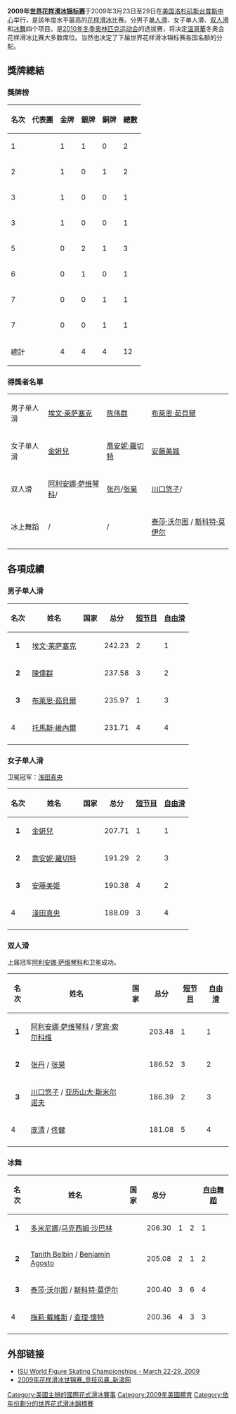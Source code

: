 {{noteTA
|T=zh-hans:2009年世界花样滑冰锦标赛; zh-tw:2009年世界花式滑冰錦標賽; zh-hk:2009年世界花式溜冰錦標賽;
|1=zh-hk:花式溜冰; zh-tw:花式滑冰; zh-hans:花样滑冰;
|2=zh-hk:溜冰; zh:滑冰;
|3=zh-hk:溜; zh:滑;}}
'''2009年[[世界花样滑冰锦标赛|世界花样滑冰锦标赛]]'''于2009年3月23日至29日在[[美国|美国]][[洛杉矶|洛杉矶]][[斯台普斯中心|斯台普斯中心]]举行，是該年度水平最高的[[花样滑冰|花样滑冰]]比赛。分男子[[单人滑|单人滑]]、女子单人滑、[[双人滑|双人滑]]和[[冰舞|冰舞]]四个项目。是[[2010年冬季奥林匹克运动会|2010年冬季奥林匹克运动会]]的选拔赛，将决定[[溫哥華|溫哥華]]冬奥会花样滑冰比赛大多数席位。当然也决定了下届世界花样滑冰锦标赛各国名额的分配。

== 獎牌總結 ==
=== 獎牌榜 ===
{| class="wikitable" 
|- 
!名次!!代表團!!金牌!!銀牌!!銅牌!!總數
|-
|1||{{USA}}||1||1||0||2
|-
|2||{{RUS}}||1||0||1||2
|-
|3||{{GER}}||1||0||0||1
|-
|3||{{KOR}}||1||0||0||1
|-
|5||{{CAN}}||0||2||1||3
|-
|6||{{CHN}}||0||1||0||1
|-
|7||{{FRA}}||0||0||1||1
|-
|7||{{JPN}}||0||0||1||1
|-
!colspan=2|總計||4||4||4||12
|}

=== 得獎者名單 ===
{| {{MedalistTable|type=項目|columns=1|style=}}
|-
|男子单人滑
| {{flagicon|USA}} [[埃文·莱萨塞克|埃文·莱萨塞克]]
| {{flagicon|CAN}} [[陈伟群|陈伟群]]
| {{flagicon|FRA}} [[布萊恩·茹貝爾|布萊恩·茹貝爾]]
|-
|女子单人滑
| {{flagicon|KOR}} [[金姸兒|金姸兒]]
| {{flagicon|CAN}} [[喬安妮·羅切特|喬安妮·羅切特]]
| {{flagicon|JPN}} [[安藤美姬|安藤美姬]]
|-
|双人滑
| {{flagicon|GER}} [[阿利安娜·萨维琴科|阿利安娜·萨维琴科]]/{{link-en|罗宾·索尔科维|Robin Szolkowy}} 
| {{flagicon|CHN}} [[张丹|张丹]]/[[张昊|张昊]] 
| {{flagicon|RUS}} [[川口悠子|川口悠子]]/{{link-en|亚历山大·斯米尔诺夫|Alexander Smirnov}} 
|-
|冰上舞蹈 
| {{flagicon|RUS}} {{link-en|Oksana Domnina|Oksana Domnina}}/{{link-en|马克西姆·沙巴林|Maxim Shabalin}}
| {{flagicon|USA}} {{link-en|Tanith Belbin|Tanith Belbin}} / {{link-en|Benjamin Agosto|Benjamin Agosto}} 
| {{flagicon|CAN}} [[泰莎·沃尔图|泰莎·沃尔图]] / [[斯科特·莫伊尔|斯科特·莫伊尔]]
|-
|}

== 各項成績 ==
=== 男子单人滑 ===
{| class="wikitable"
|-
! 名次
! 姓名
! 国家
! 总分
! [[短节目|短节目]]
! [[自由滑|自由滑]]
|- bgcolor="gold"
| align="center" bgcolor="gold" | '''1'''
| [[埃文·莱萨塞克|埃文·莱萨塞克]]
| {{USA}} 
| 242.23
| 2
| 1
|- bgcolor="silver"
| align="center" bgcolor="silver" | '''2'''
| [[陳偉群|陳偉群]]
| {{CAN}} 
| 237.58
| 3
| 2
|- bgcolor="cc9966"
| align="center" bgcolor="cc9966" | '''3'''
| [[布萊恩·茹貝爾|布萊恩·茹貝爾]]
| {{FRA}} 
| 235.97
| 1
| 3
|-
! 4
| [[托馬斯·維內爾|托馬斯·維內爾]]
| {{CZE}} 
| 231.71
| 4
| 4
|-
|}

=== 女子单人滑 ===
卫冕冠军：[[浅田真央|浅田真央]]
{| class="wikitable"
|-
! 名次
! 姓名
! 国家
! 总分
! [[短节目|短节目]]
! [[自由滑|自由滑]]
|- bgcolor="gold"
| align="center" bgcolor="gold" | '''1'''
| [[金姸兒|金姸兒]]
| {{KOR}} 
| 207.71
| 1
| 1
|- bgcolor="silver"
| align="center" bgcolor="silver" | '''2'''
| [[喬安妮·羅切特|喬安妮·羅切特]]
| {{CAN}} 
| 191.29
| 2
| 3
|- bgcolor="cc9966"
| align="center" bgcolor="cc9966" | '''3'''
| [[安藤美姬|安藤美姬]]
| {{JPN}} 
| 190.38
| 4
| 2
|-
! 4
| [[淺田真央|淺田真央]]
| {{JPN}} 
| 188.09
| 3
| 4
|-
|}

=== 双人滑 ===
上届冠军[[阿利安娜·萨维琴科|阿利安娜·萨维琴科]]和{{link-en|罗宾·索尔科维|Robin Szolkowy}}卫冕成功。
{| class="wikitable"
|-
! 名次
! 姓名
! 国家
! 总分
! [[短节目|短节目]]
! [[自由滑|自由滑]]
|- bgcolor="gold"
| align="center" bgcolor="gold" | '''1'''
| [[阿利安娜·萨维琴科|阿利安娜·萨维琴科]] / [[罗宾·索尔科维|罗宾·索尔科维]] 
| {{GER}} 
| 203.48
| 1
| 1
|- bgcolor="silver"
| align="center" bgcolor="silver" | '''2'''
| [[张丹|张丹]] / [[张昊|张昊]] 
| {{CHN}} 
| 186.52
| 3
| 2
|- bgcolor="cc9966"
| align="center" bgcolor="cc9966" | '''3'''
| [[川口悠子|川口悠子]] / [[亚历山大·斯米尔诺夫|亚历山大·斯米尔诺夫]] 
| {{RUS}} 
| 186.39
| 2
| 3
|-
! 4
| [[庞清|庞清]] / [[佟健|佟健]] 
| {{CHN}} 
| 181.08
| 5
| 4
|-
<!-- ! 5
| {{link-en|玛丽亚·穆霍托娃|Maria Mukhortova}} / {{link-en|马克西姆·特兰科夫|Maxim Trankov}} 
| {{RUS}} 
| 177.89
| 4
| 7
|-
! 6
| {{link-en|塔蒂阿娜·沃洛佐扎|Tatiana Volosozhar}} / {{link-en|斯坦尼斯拉夫·莫洛佐夫|Stanislav Morozov}} 
| {{UKR}} 
| 175.61
| 6
| 5
|-
! 7
| {{link-en|杰西卡·杜比|Jessica Dube}} / {{link-en|布莱斯·戴维森|Bryce Davison}} 
| {{CAN}} 
| 172.82
| 7
| 6
|-
! 8
| {{link-en|米根·杜哈梅尔|Meagan Duhamel}} / {{link-en|克雷格·布汀|Craig Buntin}} 
| {{CAN}} 
| 165.41
| 8
| 8
|-
! 9
| {{link-en|恰伊蒂·丹尼|Caydee Denney}} / {{link-en|杰里米·巴拉特|Jeremy Barrett (figure skater)}} 
| {{USA}} 
| 156.84
| 10
| 9
|-
! 10
| {{link-en|迈林·布罗德乌尔|Mylene Brodeur}} / {{link-en|约翰·玛塔塔|John Mattatall}} 
| {{CAN}} 
| 150.05
| 11
| 10
|-
! 11
| {{link-en|Keauna McLaughlin|Keauna McLaughlin}} / {{link-en|Rockne Brubaker|Rockne Brubaker}} 
| {{USA}} 
| 143.74
| 9
| 12
|-
! 12
| {{link-en|瓦妮莎·詹姆斯|Vanessa James}} / {{link-en|扬尼克·博赫尔|Yannick Bonheur}} 
| {{FRA}} 
| 139.34
| 17
| 11
|-
! 13
| {{link-en|斯泰茜·克姆普|Stacey Kemp}} / {{link-en|戴维·金|David King (figure skater)}} 
| {{GBR}} 
| 134.73
| 13
| 13
|-
! 14
| {{link-en|阿内丝·莫兰德|Anais Morand}} / {{link-en|安托万·多尔萨斯|Antoine Dorsaz}} 
| {{SUI}} 
| 131.46
| 12
| 14
|-
! 15
| {{link-en|梅琳·豪赫|Maylin Hausch}} / {{link-en|丹尼尔·温德|Daniel Wende}} 
| {{GER}} 
| 125.96
| 15
| 15
|-
! 16
| {{link-en|张悦|Zhang Yue}} / {{link-en|王磊 (溜冰選手)|Wang Lei (figure skater)}} 
| {{CHN}} 
| 119.24
| 14
| 16
|-
! 17
| {{link-en|玛丽亚·赛尔格杰娃|Maria Sergejeva}} / {{tsl|en|Ilja Glebov|伊利亚·格列勃夫}} 
| {{EST}} 
| 116.54
| 16
| 17
|-
! 18
| {{link-en|妮Nicole Della Monica|Nicole Della Monica}} / {{link-en|扬尼克·科康|Yannick Kocon}} 
| {{ITA}} 
| 108.49
| 18
| 18
|-
! 19
| {{link-en|乔安娜·苏勒杰|Joanna Sulej}} / {{link-en|马特乌什·克鲁申斯基|Mateusz Chruściński}} 
| {{POL}} 
| 106.54
| 19
| 19
|-
! 20
| {{lang|en|杰西卡·克伦肖}} / {{lang|en|查德·塔格里斯}} 
| {{GRE}} 
| 101.87
| 20
| 20
|-
! colspan=6 | 没有进入自由滑
|-
! 21
| [[Ekaterina_Sokolova|Ekaterina Sokolova]] / [[Fedor_Sokolov|Fedor Sokolov]] 
| {{ISR}} 
| 39.62
| 21
| 
|-
! 22
| {{link-en|杨雪芬|Amanda Sunyoto-Yang}} / {{link-en|杨周宏|Darryll Sulindro-Yang}} 
| {{TPE}} 
| 37.04
| 22
| 
|-
! 23
| [[Nina_Ivanova|Nina Ivanova]] / [[Filip_Zalevski|Filip Zalevski]] 
| {{BUL}} 
| 34.58
| 23
| 
|-
! 24
| [[Ksenia_Ozerova|Ksenia Ozerova]] / [[Alexander_Enbert|Alexander Enbert]] 
| {{RUS}} 
| 34.06
| 24
| 
|-
! 25
| [[Marina_Aganina|Marina Aganina]] / [[Dmitri_Zobnin|Dmitri Zobnin]] 
| {{UZB}} 
| 33.00
| 25
| 
|- -->
|}

=== 冰舞 ===
{| class="wikitable"
|-
! 名次
! 姓名
! 国家
! 总分
! {{link-en|規定舞蹈|Compulsory dances}}
! {{link-en|編創舞蹈|Original dance}}
! [[自由舞|自由舞蹈]]
|- bgcolor="gold"
| align="center" bgcolor="gold" | '''1'''
| [[多米尼娜|多米尼娜]]/[[马克西姆·沙巴林|马克西姆·沙巴林]]
| {{RUS}} 
| 206.30
| 1
| 2
| 1
|- bgcolor="silver"
| align="center" bgcolor="silver" | '''2'''
| [[Tanith_Belbin|Tanith Belbin]] / [[Benjamin_Agosto|Benjamin Agosto]] 
| {{USA}} 
| 205.08
| 2
| 1
| 2
|- bgcolor="cc9966"
| align="center" bgcolor="cc9966" | '''3'''
| [[泰莎·沃尔图|泰莎·沃尔图]] / [[斯科特·莫伊尔|斯科特·莫伊尔]] 
| {{CAN}} 
| 200.40
| 3
| 6
| 4
|-
! 4
| [[梅莉·戴維斯|梅莉·戴維斯]] / [[查理·懷特|查理·懷特]] 
| {{USA}} 
| 200.36
| 4
| 3
| 3
|-
|}

== 外部链接 ==
* [https://web.archive.org/web/20081207185906/http://www.isuworlds2009.com/ ISU World Figure Skating Championships - March 22-29, 2009]
* [http://sports.sina.com.cn/z/fskating2009/ 2009年花样滑冰世锦赛_竞技风暴_新浪网]{{Wayback|url=http://sports.sina.com.cn/z/fskating2009/ |date=20190901154825 }}

{{世界花样滑冰锦标赛}}

[[Category:美國主辦的國際花式滑冰賽事|Category:美國主辦的國際花式滑冰賽事]]
[[Category:2009年美國體育|Category:2009年美國體育]]
[[Category:依年份劃分的世界花式滑冰錦標賽|Category:依年份劃分的世界花式滑冰錦標賽]]